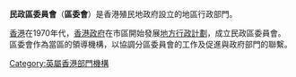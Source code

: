 '''民政區委員會'''（'''區委會'''）是香港殖民地政府設立的地區行政部門。

[[香港|香港]]在1970年代，[[香港殖民地時期#香港政府|香港政府]]在市區開始發展[[地方行政計劃|地方行政計劃]]，成立民政區委員會。區委會作為當區的領導機構，以協調分區委員會的工作及促進與政府部門的聯繫。

{{香港政府及政治小作品}}

[[Category:英屬香港部門機構|Category:英屬香港部門機構]]